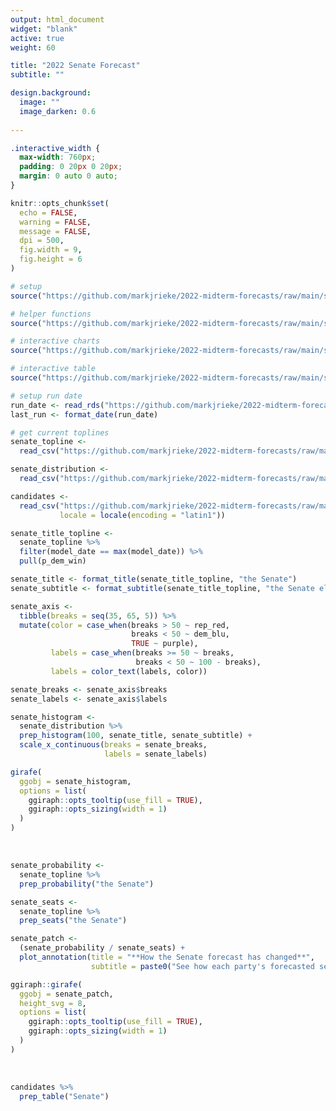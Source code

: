```yaml
---
output: html_document
widget: "blank"
active: true
weight: 60

title: "2022 Senate Forecast"
subtitle: ""

design.background:
  image: ""
  image_darken: 0.6
  
---
```


```css
.interactive_width {
  max-width: 760px;
  padding: 0 20px 0 20px;
  margin: 0 auto 0 auto;
}
```

```r
knitr::opts_chunk$set(
  echo = FALSE,
  warning = FALSE,
  message = FALSE,
  dpi = 500,
  fig.width = 9,
  fig.height = 6
)

# setup
source("https://github.com/markjrieke/2022-midterm-forecasts/raw/main/site-helpers/setup.R")

# helper functions
source("https://github.com/markjrieke/2022-midterm-forecasts/raw/main/site-helpers/formatting.R")

# interactive charts
source("https://github.com/markjrieke/2022-midterm-forecasts/raw/main/site-helpers/interactive_charts.R")

# interactive table
source("https://github.com/markjrieke/2022-midterm-forecasts/raw/main/site-helpers/interactive_table.R")
```

<div class="interactive_width">

```r
# setup run date
run_date <- read_rds("https://github.com/markjrieke/2022-midterm-forecasts/raw/main/models/outputs/run_date.rds")
last_run <- format_date(run_date)
```

```r
# get current toplines 
senate_topline <- 
  read_csv("https://github.com/markjrieke/2022-midterm-forecasts/raw/main/models/outputs/senate_topline.csv")

senate_distribution <- 
  read_csv("https://github.com/markjrieke/2022-midterm-forecasts/raw/main/models/outputs/current_senate_distribution.csv")

candidates <-
  read_csv("https://github.com/markjrieke/2022-midterm-forecasts/raw/main/models/outputs/candidate_predictions.csv",
           locale = locale(encoding = "latin1"))
```






```r
senate_title_topline <- 
  senate_topline %>%
  filter(model_date == max(model_date)) %>%
  pull(p_dem_win)

senate_title <- format_title(senate_title_topline, "the Senate")
senate_subtitle <- format_subtitle(senate_title_topline, "the Senate elections")
```


```r
senate_axis <- 
  tibble(breaks = seq(35, 65, 5)) %>%
  mutate(color = case_when(breaks > 50 ~ rep_red,
                           breaks < 50 ~ dem_blu,
                           TRUE ~ purple),
         labels = case_when(breaks >= 50 ~ breaks, 
                            breaks < 50 ~ 100 - breaks),
         labels = color_text(labels, color))

senate_breaks <- senate_axis$breaks
senate_labels <- senate_axis$labels

senate_histogram <-
  senate_distribution %>%
  prep_histogram(100, senate_title, senate_subtitle) +
  scale_x_continuous(breaks = senate_breaks,
                     labels = senate_labels)

girafe(
  ggobj = senate_histogram,
  options = list(
    ggiraph::opts_tooltip(use_fill = TRUE),
    ggiraph::opts_sizing(width = 1)
  )
)
```

<br>

```r
senate_probability <-
  senate_topline %>%
  prep_probability("the Senate")

senate_seats <-
  senate_topline %>%
  prep_seats("the Senate")

senate_patch <- 
  (senate_probability / senate_seats) +
  plot_annotation(title = "**How the Senate forecast has changed**",
                  subtitle = paste0("See how each party's forecasted seat total and chance of controlling <br>the Senate have changed over time. The forecast is updated daily."))

ggiraph::girafe(
  ggobj = senate_patch,
  height_svg = 8,
  options = list(
    ggiraph::opts_tooltip(use_fill = TRUE),
    ggiraph::opts_sizing(width = 1)
  )
)
```

<br>

```r
candidates %>%
  prep_table("Senate")
```

</div>



